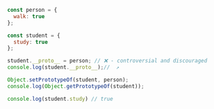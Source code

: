 ```js
const person = {
  walk: true
};

const student = {
  study: true
};

student.__proto__ = person; // ❌ - controversial and discouraged
console.log(student.__proto__);//  ↗

Object.setPrototypeOf(student, person);
console.log(Object.getPrototypeOf(student));

console.log(student.study) // true
```
